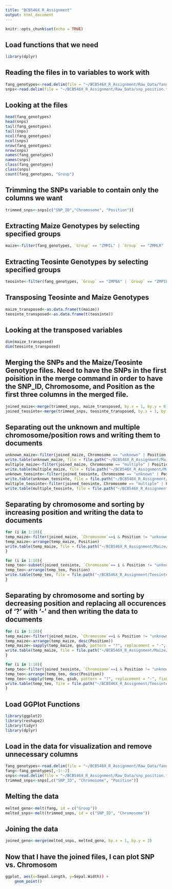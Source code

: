 ```yaml
---
title: "BCB546X_R_Assignment"
output: html_document
---
```


```r
knitr::opts_chunk$set(echo = TRUE)
```

## Load functions that we need

```r
library(dplyr)
```

## Reading the files in to variables to work with
```r
fang_genotypes<-read.delim(file = "~/BCB546X_R_Assignment/Raw_Data/fang_et_al_genotypes.txt", header=T)
snps<-read.delim(file = "~/BCB546X_R_Assignment/Raw_Data/snp_position.txt", header=T)
```

## Looking at the files
```r
head(fang_genotypes)
head(snps)
tail(fang_genotypes)
tail(snps)
ncol(fang_genotypes)
ncol(snps)
nrow(fang_genotypes)
nrow(snps)
names(fang_genotypes)
names(snps)
class(fang_genotypes)
class(snps)
count(fang_genotypes, "Group")
```

## Trimming the SNPs variable to contain only the columns we want

```r
trimmed_snps<-snps[c("SNP_ID","Chromosome", "Position")]
```

## Extracting Maize Genotypes by selecting specified groups

```r
maize<-filter(fang_genotypes, `Group` == "ZMMIL" | `Group` == "ZMMLR" | `Group` == "ZMMMR")
```

## Extracting Teosinte Genotypes by selecting specified groups

```r
teosinte<-filter(fang_genotypes, `Group` == "ZMPBA" | `Group` == "ZMPIL" | `Group` == "ZMPJA")
```

## Transposing Teosinte and Maize Genotypes
```r
maize_transposed<-as.data.frame(t(maize))
teosinte_transposed<-as.data.frame(t(teosinte))
```

## Looking at the transposed variables
```r
dim(maize_transposed)
dim(teosinte_transposed)
```

## Merging the SNPs and the Maize/Teosinte Genotype files. Need to have the SNPs in the first poisition in the merge command in order to have the SNP_ID, Chromosome, and Position as the first three columns in the merged file.
```r
joined_maize<-merge(trimmed_snps, maize_transposed, by.x = 1, by.y = 0)
joined_teosinte<-merge(trimmed_snps, teosinte_transposed, by.x = 1, by.y = 0)
```

## Separating out the unknown and multiple chromosome/position rows and writing them to documents
```r
unknown_maize<-filter(joined_maize, Chromosome == "unknown" | Position == "unknown")
write.table(unknown_maize, file = file.path("~/BCB546X_R_Assignment/Maize/", paste('unknown_maize.txt')), sep='\t', row.names=FALSE)
multiple_maize<-filter(joined_maize, Chromosome == "multiple" | Position == "multiple")
write.table(multiple_maize, file = file.path("~/BCB546X_R_Assignment/Maize/", paste('multiple_maize.txt')), sep='\t', row.names=FALSE)
unknown_teosinte<-filter(joined_teosinte, Chromosome == "unknown" | Position == "unknown")
write.table(unknown_teosinte, file = file.path("~/BCB546X_R_Assignment/Teosinte/", paste('unknown_teosinte.txt')), sep='\t', row.names=FALSE)
multiple_teosinte<-filter(joined_teosinte, Chromosome == "multiple" | Position == "multiple")
write.table(multiple_teosinte, file = file.path("~/BCB546X_R_Assignment/Teosinte/", paste('multiple_teosinte.txt')), sep='\t', row.names=FALSE)
```

## Separating by chromosome and sorting by increasing position and writing the data to documents
```r
for (i in 1:10){
temp_maize<-filter(joined_maize, `Chromosome`==i & Position != "unknown" & Position != "multiple")
temp_maize<-arrange(temp_maize, Position)
write.table(temp_maize, file = file.path("~/BCB546X_R_Assignment/Maize/Ascending/", paste0('maize_chromosome_ascending_',i,'.txt')), sep='\t', row.names=FALSE)
}

for (i in 1:10){
temp_teo<-subset(joined_teosinte, `Chromosome`== i & Position != "unknown" & Position != "multiple")
temp_teo<-arrange(temp_teo, Position)
write.table(temp_teo, file = file.path("~/BCB546X_R_Assignment/Teosinte/Ascending/", paste0('teosinte_chromosome_ascending_',i,'txt')), sep='\t', row.names=FALSE)
}
```

## Separating by chromosome and sorting by decreasing position and replacing all occurences of '?' with '-' and then writing the data to documents
```r
for (i in 1:10){
temp_maize<-filter(joined_maize, `Chromosome`==i & Position != "unknown" & Position != "multiple")
temp_maize<-arrange(temp_maize, desc(Position))
temp_maize<-sapply(temp_maize, gsub, pattern = "?", replacement = "-", fixed = TRUE)
write.table(temp_maize, file = file.path("~/BCB546X_R_Assignment/Maize/Descending/", paste0('maize_chromosome_descending_',i,'.txt')), sep='\t', row.names=FALSE)
}

for (i in 1:10){
temp_teo<-filter(joined_teosinte, `Chromosome`==i & Position != "unknown" & Position != "multiple")
temp_teo<-arrange(temp_teo, desc(Position))
temp_teo<-sapply(temp_teo, gsub, pattern = "?", replacement = "-", fixed = TRUE)
write.table(temp_teo, file = file.path("~/BCB546X_R_Assignment/Teosinte/Descending/", paste0('teosinte_chromosome_descending_',i,'.txt')), sep='\t', row.names=FALSE)
}
```

## Load GGPlot Functions
```r
library(ggplot2)
library(reshape2)
library(tidyr)
library(dplyr)
```

## Load in the data for visualization and remove unnecessary columns
```r
fang_genotypes<-read.delim(file = "~/BCB546X_R_Assignment/Raw_Data/fang_et_al_genotypes.txt", header=T)
fang<-fang_genotypes[,-1:-2]
snps<-read.delim(file = "~/BCB546X_R_Assignment/Raw_Data/snp_position.txt", header=T)
trimmed_snps<-snps[,c("SNP_ID", "Chromosome", "Position")]
```



## Melting the data
```r
melted_geno<-melt(fang, id = c("Group"))
melted_snps<-melt(trimmed_snps, id = c("SNP_ID", "Chromosome"))
```

## Joining the data
```r
joined_geno<-merge(melted_snps, melted_geno, by.x = 1, by.y = 2)
```

## Now that I have the joined files, I can plot SNP vs. Chromosom
```r
ggplot, aes(x=Sepal.Length, y=Sepal.Width)) + 
    geom_point()
```

